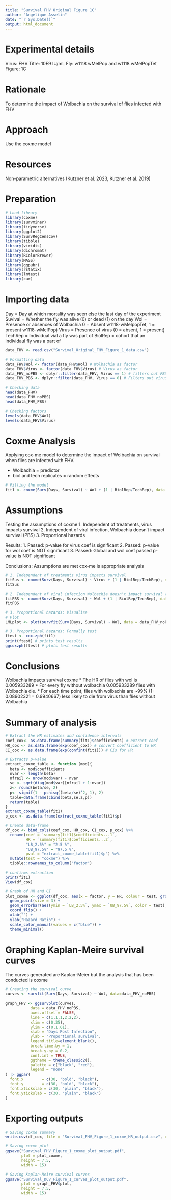 ```yaml
---
title: "Survival FHV Original Figure 1C"
author: "Angelique Asselin"
date: "`r Sys.Date()`"
output: html_document
---
```

# Experimental details
 Virus: FHV
 Titre: 10E9 IU/mL 
 Fly: w1118 wMelPop and w1118 wMelPopTet
 Figure: 1C
 
# Rationale 
To determine the impact of Wolbachia on the survival of flies infected with FHV 

# Approach 
Use the coxme model

# Resources 
Non-parametric alternatives 
 (Kutzner et al. 2023, Kutzner et al. 2019)

# Preparation 
```r
# Load library 
library(coxme)
library(survminer)
library(tidyverse)
library(ggplot2)
library(SurvRegCensCov)
library(tibble)
library(viridis)
library(dichromat)
library(RColorBrewer)
library(MASS)
library(ggpubr)
library(rstatix)
library(lmtest)
library(car)
```

# Importing data
Day         = Day at which mortality was seen else the last day of the experiment
Suvival     = Whether the fly was alive (0) or dead (1) on the day 
Wol         = Presence or absences of Wolbachia 0 = Absent w1118-wMelpopTet, 1 = present w1118-wMelPop)
Virus       = Presence of virus (0 = absent, 1 = present)
TechRep     = Individual vial a fly was part of 
BiolRep     = cohort that an individaul fly was a part of 

```r
data_FHV <- read.csv("Survival_Original_FHV_Figure_1_data.csv")
```

```r
# Formatting data
data_FHV$Wol <- factor(data_FHV$Wol) # Wolbachia as factor
data_FHV$Virus <- factor(data_FHV$Virus) # Virus as factor
data_FHV_noPBS <- dplyr::filter(data_FHV, Virus == 1) # filters out PBS 
data_FHV_PBS <- dplyr::filter(data_FHV, Virus == 0) # Filters out virus

# Checking data
head(data_FHV)
head(data_FHV_noPBS)
head(data_FHV_PBS)

# Checking factors
levels(data_FHV$Wol)
levels(data_FHV$Virus)

```

# Coxme Analysis 
Applying cox-me model to determine the impact of Wolbachia on survival when flies are infected with FHV.

* Wolbachia = predictor
* biol and tech replicates = random effects

```r
# Fitting the model
fit1 <- coxme(Surv(Days, Survival) ~ Wol + (1 | BiolRep/TechRep), data = data_FHV_noPBS)
```

# Assumptions 
Testing the assumptions of coxme
1. Independent of treatments, virus impacts survival 
2. Independent of viral infection, Wolbachia doesn't impact survival (PBS)
3. Proportional hazards 

Results:
1. Passed: p-value for virus coef is significant 
2. Passed: p-value for wol coef is NOT significant
3. Passed: Global and wol coef passed p-value is NOT significant

Conclusions: 
Assumptions are met cox-me is appropriate analysis 



```r
# 1. Independent of treatments virus impacts survival 
fitSus <- coxme(Surv(Days, Survival) ~ Virus + (1 | BiolRep/TechRep), data= data_FHV) 
fitSus 

# 2. Independent of viral infection Wolbachia doesn't impact survival (PBS)
fitPBS <- coxme(Surv(Days, Survival) ~ Wol + (1 | BiolRep/TechRep), data = data_FHV_PBS) 
fitPBS

# 3. Proportional hazards: Visualise
# Plot
LMLplot <- plot(survfit(Surv(Days, Survival) ~ Wol, data = data_FHV_noPBS), fun = "cloglog")

# 3. Proportional hazards: Formally test 
ftest <- cox.zph(fit1)
print(ftest) # prints test results
ggcoxzph(ftest) # plots test results
```


# Conclusions 
Wolbachia impacts survival coxme
* The HR of flies with wol is 0.005933289 
* For every fly without wolbachia 0.005933289 flies with Wolbachia die. 
* For each time point, flies with wolbachia are ~99% (1-0.08902321 = 0.9940667) less likely to die from virus than flies without Wolbachia

# Summary of analysis
```r
# Extract the HR estimates and confidence intervals
coef_cox<- as.data.frame(summary(fit1)$coefficients) # extract coef
HR_cox <- as.data.frame(exp(coef_cox)) # convert coefficient to HR 
CI_cox <- as.data.frame(exp(confint(fit1))) # CIs for HR 

# Extracts p-value 
extract_coxme_table <- function (mod){
  beta <- mod$coefficients 
  nvar <- length(beta)
  nfrail <- nrow(mod$var) - nvar
  se <- sqrt(diag(mod$var)[nfrail + 1:nvar])
  z<- round(beta/se, 2)
  p<- signif(1 - pchisq((beta/se)^2, 1), 2)
  table=data.frame(cbind(beta,se,z,p))
  return(table)
}
extract_coxme_table(fit1)
p_cox <- as.data.frame(extract_coxme_table(fit1)$p)

# Create data-frame
df_cox <- bind_cols(coef_cox, HR_cox, CI_cox, p_cox) %>% 
  rename(coef = `summary(fit1)$coefficients...1`, 
         HR = `summary(fit1)$coefficients...2`, 
         "LB_2.5%" = "2.5 %",
         "UB_97.5%" = "97.5 %", 
         pval = "extract_coxme_table(fit1)$p") %>% 
  mutate(test = "coxme") %>% 
  tibble::rownames_to_column("factor")

# confirms extraction 
print(fit1)
View(df_cox)
```

```r
# Graph of HR and CI 
plot_coxme <- ggplot(df_cox, aes(x = factor, y = HR, colour = test, group_by(test))) +
  geom_point(size = 3) +
  geom_errorbar(aes(ymin = `LB_2.5%`, ymax = `UB_97.5%`, color = test), width = 0.1) +
  coord_flip() +
  xlab("") +
  ylab("Hazard Ratio") +
  scale_color_manual(values = c("blue")) +
  theme_minimal()
```

# Graphing Kaplan-Meire survival curves 

The curves generated are Kaplan-Meier but the analysis that has been conducted is coxme

```r
# Creating the survival curve 
curves <- survfit(Surv(Days, Survival) ~ Wol, data=data_FHV_noPBS)
```

```r

graph_FHV <- ggsurvplot(curves,
           data = data_FHV_noPBS,              
           axes.offset = FALSE,     
           line = c(1,1,1,2,2,2),
           xlim = c(0,35),
           ylim = c(0,1.01),
           xlab = "Days Post Infection",
           ylab = "Proportional survival",
           legend.title=element_blank(), 
           break.time.by = 1, 
           break.y.by = 0.2,
           conf.int = TRUE,
           ggtheme = theme_classic2(),
           palette = c("black", "red"),
           legend = "none"
) |> ggpar(
  font.x        = c(30, "bold", "black"),          
  font.y        = c(30, "bold", "black"),      
  font.xtickslab = c(30, "plain", "black"),
  font.ytickslab = c(30, "plain", "black")
) 

```

# Exporting outputs 
```r

# Saving coxme summary
write.csv(df_cox, file = "Survival_FHV_Figure_1_coxme_HR_output.csv", row.names = FALSE)

# Saving coxme plot 
ggsave("Survival_FHV_Figure_1_coxme_plot_output.pdf", 
       plot = plot_coxme, 
       height = 7.5, 
       width = 15) 

# Saving Kaplan-Meire survival curves 
ggsave("Survival_DCV_Figure_1_curves_plot_output.pdf", 
       plot = graph_FHV$plot, 
       height = 7.5, 
       width = 15)
```